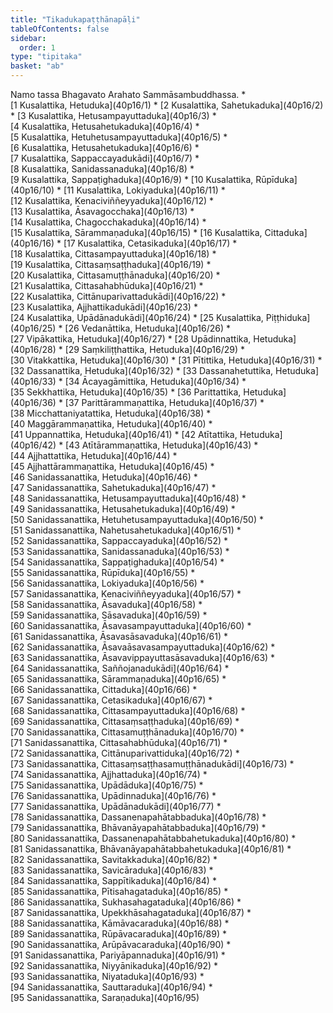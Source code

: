 ```yaml
---
title: "Tikadukapaṭṭhānapāḷi"
tableOfContents: false
sidebar:
  order: 1
type: "tipitaka"
basket: "ab"
---
```


<Paragraph number="1" type="center">
Namo tassa Bhagavato Arahato Sammāsambuddhassa.

</Paragraph>

<TableOfContents>
* [1 Kusalattika, Hetuduka](40p16/1)
* [2 Kusalattika, Sahetukaduka](40p16/2)
* [3 Kusalattika, Hetusampayuttaduka](40p16/3)
* [4 Kusalattika, Hetusahetukaduka](40p16/4)
* [5 Kusalattika, Hetuhetusampayuttaduka](40p16/5)
* [6 Kusalattika, Hetusahetukaduka](40p16/6)
* [7 Kusalattika, Sappaccayadukādi](40p16/7)
* [8 Kusalattika, Sanidassanaduka](40p16/8)
* [9 Kusalattika, Sappaṭighaduka](40p16/9)
* [10 Kusalattika, Rūpīduka](40p16/10)
* [11 Kusalattika, Lokiyaduka](40p16/11)
* [12 Kusalattika, Kenaciviññeyyaduka](40p16/12)
* [13 Kusalattika, Āsavagocchaka](40p16/13)
* [14 Kusalattika, Chagocchakaduka](40p16/14)
* [15 Kusalattika, Sārammaṇaduka](40p16/15)
* [16 Kusalattika, Cittaduka](40p16/16)
* [17 Kusalattika, Cetasikaduka](40p16/17)
* [18 Kusalattika, Cittasampayuttaduka](40p16/18)
* [19 Kusalattika, Cittasaṃsaṭṭhaduka](40p16/19)
* [20 Kusalattika, Cittasamuṭṭhānaduka](40p16/20)
* [21 Kusalattika, Cittasahabhūduka](40p16/21)
* [22 Kusalattika, Cittānuparivattadukādi](40p16/22)
* [23 Kusalattika, Ajjhattikadukādi](40p16/23)
* [24 Kusalattika, Upādānadukādi](40p16/24)
* [25 Kusalattika, Piṭṭhiduka](40p16/25)
* [26 Vedanāttika, Hetuduka](40p16/26)
* [27 Vipākattika, Hetuduka](40p16/27)
* [28 Upādinnattika, Hetuduka](40p16/28)
* [29 Saṃkiliṭṭhattika, Hetuduka](40p16/29)
* [30 Vitakkattika, Hetuduka](40p16/30)
* [31 Pītittika, Hetuduka](40p16/31)
* [32 Dassanattika, Hetuduka](40p16/32)
* [33 Dassanahetuttika, Hetuduka](40p16/33)
* [34 Ācayagāmittika, Hetuduka](40p16/34)
* [35 Sekkhattika, Hetuduka](40p16/35)
* [36 Parittattika, Hetuduka](40p16/36)
* [37 Parittārammaṇattika, Hetuduka](40p16/37)
* [38 Micchattaniyatattika, Hetuduka](40p16/38)
* [40 Maggārammaṇattika, Hetuduka](40p16/40)
* [41 Uppannattika, Hetuduka](40p16/41)
* [42 Atītattika, Hetuduka](40p16/42)
* [43 Atītārammaṇattika, Hetuduka](40p16/43)
* [44 Ajjhattattika, Hetuduka](40p16/44)
* [45 Ajjhattārammaṇattika, Hetuduka](40p16/45)
* [46 Sanidassanattika, Hetuduka](40p16/46)
* [47 Sanidassanattika, Sahetukaduka](40p16/47)
* [48 Sanidassanattika, Hetusampayuttaduka](40p16/48)
* [49 Sanidassanattika, Hetusahetukaduka](40p16/49)
* [50 Sanidassanattika, Hetuhetusampayuttaduka](40p16/50)
* [51 Sanidassanattika, Nahetusahetukaduka](40p16/51)
* [52 Sanidassanattika, Sappaccayaduka](40p16/52)
* [53 Sanidassanattika, Sanidassanaduka](40p16/53)
* [54 Sanidassanattika, Sappaṭighaduka](40p16/54)
* [55 Sanidassanattika, Rūpīduka](40p16/55)
* [56 Sanidassanattika, Lokiyaduka](40p16/56)
* [57 Sanidassanattika, Kenaciviññeyyaduka](40p16/57)
* [58 Sanidassanattika, Āsavaduka](40p16/58)
* [59 Sanidassanattika, Sāsavaduka](40p16/59)
* [60 Sanidassanattika, Āsavasampayuttaduka](40p16/60)
* [61 Sanidassanattika, Āsavasāsavaduka](40p16/61)
* [62 Sanidassanattika, Āsavaāsavasampayuttaduka](40p16/62)
* [63 Sanidassanattika, Āsavavippayuttasāsavaduka](40p16/63)
* [64 Sanidassanattika, Saññojanadukādi](40p16/64)
* [65 Sanidassanattika, Sārammaṇaduka](40p16/65)
* [66 Sanidassanattika, Cittaduka](40p16/66)
* [67 Sanidassanattika, Cetasikaduka](40p16/67)
* [68 Sanidassanattika, Cittasampayuttaduka](40p16/68)
* [69 Sanidassanattika, Cittasaṃsaṭṭhaduka](40p16/69)
* [70 Sanidassanattika, Cittasamuṭṭhānaduka](40p16/70)
* [71 Sanidassanattika, Cittasahabhūduka](40p16/71)
* [72 Sanidassanattika, Cittānuparivattiduka](40p16/72)
* [73 Sanidassanattika, Cittasaṃsaṭṭhasamuṭṭhānadukādi](40p16/73)
* [74 Sanidassanattika, Ajjhattaduka](40p16/74)
* [75 Sanidassanattika, Upādāduka](40p16/75)
* [76 Sanidassanattika, Upādinnaduka](40p16/76)
* [77 Sanidassanattika, Upādānadukādi](40p16/77)
* [78 Sanidassanattika, Dassanenapahātabbaduka](40p16/78)
* [79 Sanidassanattika, Bhāvanāyapahātabbaduka](40p16/79)
* [80 Sanidassanattika, Dassanenapahātabbahetukaduka](40p16/80)
* [81 Sanidassanattika, Bhāvanāyapahātabbahetukaduka](40p16/81)
* [82 Sanidassanattika, Savitakkaduka](40p16/82)
* [83 Sanidassanattika, Savicāraduka](40p16/83)
* [84 Sanidassanattika, Sappītikaduka](40p16/84)
* [85 Sanidassanattika, Pītisahagataduka](40p16/85)
* [86 Sanidassanattika, Sukhasahagataduka](40p16/86)
* [87 Sanidassanattika, Upekkhāsahagataduka](40p16/87)
* [88 Sanidassanattika, Kāmāvacaraduka](40p16/88)
* [89 Sanidassanattika, Rūpāvacaraduka](40p16/89)
* [90 Sanidassanattika, Arūpāvacaraduka](40p16/90)
* [91 Sanidassanattika, Pariyāpannaduka](40p16/91)
* [92 Sanidassanattika, Niyyānikaduka](40p16/92)
* [93 Sanidassanattika, Niyataduka](40p16/93)
* [94 Sanidassanattika, Sauttaraduka](40p16/94)
* [95 Sanidassanattika, Saraṇaduka](40p16/95)
</TableOfContents>
